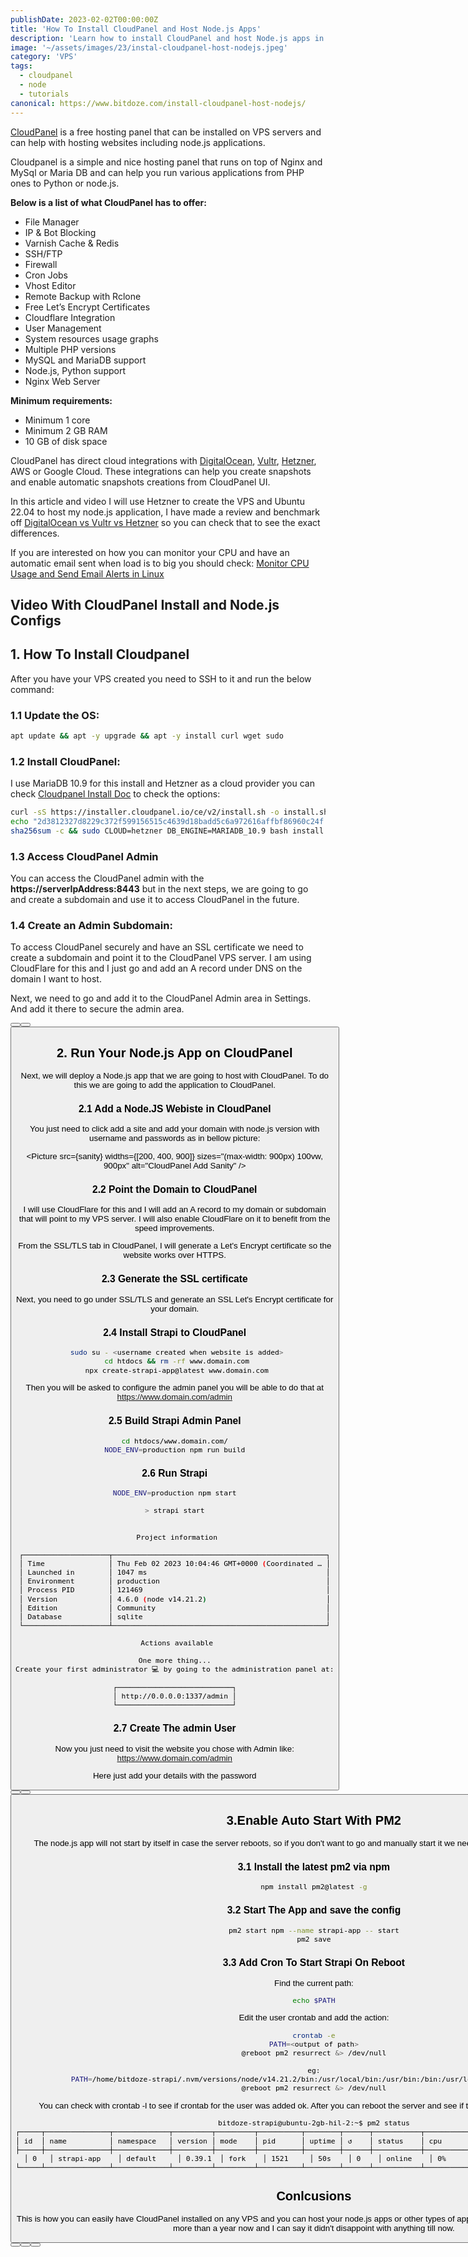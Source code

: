 ```yaml
---
publishDate: 2023-02-02T00:00:00Z
title: 'How To Install CloudPanel and Host Node.js Apps'
description: 'Learn how to install CloudPanel and host Node.js apps in minutes! Follow our easy step-by-step guide for a quick set up with no coding experience required.'
image: '~/assets/images/23/instal-cloudpanel-host-nodejs.jpeg'
category: 'VPS'
tags:
  - cloudpanel
  - node
  - tutorials
canonical: https://www.bitdoze.com/install-cloudpanel-host-nodejs/
---
```



[CloudPanel](https://www.cloudpanel.io/) is a free hosting panel that can be installed on VPS servers and can help with hosting websites including node.js applications.

Cloudpanel is a simple and nice hosting panel that runs on top of Nginx and MySql or Maria DB and can help you run various applications from PHP ones to Python or node.js.

**Below is a list of what CloudPanel has to offer:**

- File Manager
- IP & Bot Blocking
- Varnish Cache & Redis
- SSH/FTP
- Firewall
- Cron Jobs
- Vhost Editor
- Remote Backup with Rclone
- Free Let’s Encrypt Certificates
- Cloudflare Integration
- User Management
- System resources usage graphs
- Multiple PHP versions
- MySQL and MariaDB support
- Node.js, Python support
- Nginx Web Server

**Minimum requirements:**

- Minimum 1 core
- Minimum 2 GB RAM
- 10 GB of disk space

CloudPanel has direct cloud integrations with [DigitalOcean](https://go.bitdoze.com/do), [Vultr](https://go.bitdoze.com/vultr), [Hetzner](https://go.bitdoze.com/hetzner), AWS or Google Cloud. These integrations can help you create snapshots and enable automatic snapshots creations from CloudPanel UI.

In this article and video I will use Hetzner to create the VPS and Ubuntu 22.04 to host my node.js application, I have made a review and benchmark off [DigitalOcean vs Vultr vs Hetzner](https://www.wpdoze.com/digitalocean-vs-vultr-vs-hetzner/) so you can check that to see the exact differences.

If you are interested on how you can monitor your CPU and have an automatic email sent when load is to big you should check: [Monitor CPU Usage and Send Email Alerts in Linux](https://www.bitdoze.com/monitor-cpu-usage-and-send-email-alerts-in-linux/)

## Video With CloudPanel Install and Node.js Configs

<YouTubeEmbed url="https://www.youtube.com/embed/5KndMFz-VKQ" label="How To Install CloudPanel and Host Node.js Apps" />

## 1. How To Install Cloudpanel

After you have your VPS created you need to SSH to it and run the below command:

### 1.1 Update the OS:

```bash
apt update && apt -y upgrade && apt -y install curl wget sudo
```

### 1.2 Install CloudPanel:

I use MariaDB 10.9 for this install and Hetzner as a cloud provider you can check [Cloudpanel Install Doc](https://www.cloudpanel.io/docs/v2/getting-started/hetzner-cloud/installation/installer/) to check the options:

```bash
curl -sS https://installer.cloudpanel.io/ce/v2/install.sh -o install.sh; \
echo "2d3812327d8229c372f599156515c4639d18badd5c6a972616affbf86960c24f  install.sh" | \
sha256sum -c && sudo CLOUD=hetzner DB_ENGINE=MARIADB_10.9 bash install.sh
```

### 1.3 Access CloudPanel Admin

You can access the CloudPanel admin with the **https://serverIpAddress:8443** but in the next steps, we are going to go and create a subdomain and use it to access CloudPanel in the future.

### 1.4 Create an Admin Subdomain:

To access CloudPanel securely and have an SSL certificate we need to create a subdomain and point it to the CloudPanel VPS server. I am using CloudFlare for this and I just go and add an A record under DNS on the domain I want to host.

Next, we need to go and add it to the CloudPanel Admin area in Settings. And add it there to secure the admin area.

<Button link="https://go.bitdoze.com/do" text="DigitalOcean $100 Free" />
<Button link="https://go.bitdoze.com/vultr" text="Vultr $100 Free" />
<Button link="https://go.bitdoze.com/hetzner" text="Hetzner €⁠20 Free" />

## 2. Run Your Node.js App on CloudPanel

Next, we will deploy a Node.js app that we are going to host with CloudPanel. To do this we are going to add the application to CloudPanel.

### 2.1 Add a Node.JS Webiste in CloudPanel

You just need to click add a site and add your domain with node.js version with username and passwords as in bellow picture:

<Picture src={sanity} widths={[200, 400, 900]} sizes="(max-width: 900px) 100vw, 900px" alt="CloudPanel Add Sanity" />

### 2.2 Point the Domain to CloudPanel

I will use CloudFlare for this and I will add an A record to my domain or subdomain that will point to my VPS server. I will also enable CloudFlare on it to benefit from the speed improvements.

From the SSL/TLS tab in CloudPanel, I will generate a Let's Encrypt certificate so the website works over HTTPS.

### 2.3 Generate the SSL certificate

Next, you need to go under SSL/TLS and generate an SSL Let's Encrypt certificate for your domain.

### 2.4 Install Strapi to CloudPanel

```bash
 sudo su - <username created when website is added>
 cd htdocs && rm -rf www.domain.com
 npx create-strapi-app@latest www.domain.com
```

Then you will be asked to configure the admin panel you will be able to do that at https://www.domain.com/admin

### 2.5 Build Strapi Admin Panel

```bash
cd htdocs/www.domain.com/
NODE_ENV=production npm run build
```

### 2.6 Run Strapi

```bash
NODE_ENV=production npm start

> strapi start


 Project information

┌────────────────────┬──────────────────────────────────────────────────┐
│ Time               │ Thu Feb 02 2023 10:04:46 GMT+0000 (Coordinated … │
│ Launched in        │ 1047 ms                                          │
│ Environment        │ production                                       │
│ Process PID        │ 121469                                           │
│ Version            │ 4.6.0 (node v14.21.2)                            │
│ Edition            │ Community                                        │
│ Database           │ sqlite                                           │
└────────────────────┴──────────────────────────────────────────────────┘

 Actions available

One more thing...
Create your first administrator 💻 by going to the administration panel at:

┌───────────────────────────┐
│ http://0.0.0.0:1337/admin │
└───────────────────────────┘

```

### 2.7 Create The admin User

Now you just need to visit the website you chose with Admin like: https://www.domain.com/admin

Here just add your details with the password

<Button link="https://go.bitdoze.com/do" text="DigitalOcean $100 Free" />
<Button link="https://go.bitdoze.com/vultr" text="Vultr $100 Free" />
<Button link="https://go.bitdoze.com/hetzner" text="Hetzner €⁠20 Free" />

## 3.Enable Auto Start With PM2

The node.js app will not start by itself in case the server reboots, so if you don't want to go and manually start it we need to enable pm2 to auto-restart it.

### 3.1 Install the latest pm2 via npm

```bash
npm install pm2@latest -g
```

### 3.2 Start The App and save the config

```bash
pm2 start npm --name strapi-app -- start
pm2 save
```

### 3.3 Add Cron To Start Strapi On Reboot

Find the current path:

```bash
echo $PATH
```

Edit the user crontab and add the action:

```bash
crontab -e
PATH=<output of path>
@reboot pm2 resurrect &> /dev/null

eg:
PATH=/home/bitdoze-strapi/.nvm/versions/node/v14.21.2/bin:/usr/local/bin:/usr/bin:/bin:/usr/local/games:/usr/games
@reboot pm2 resurrect &> /dev/null
```

You can check with crontab -l to see if crontab for the user was added ok.
After you can reboot the server and see if the process is up with pm2 status

```bash
bitdoze-strapi@ubuntu-2gb-hil-2:~$ pm2 status
┌─────┬───────────────┬─────────────┬─────────┬─────────┬──────────┬────────┬──────┬───────────┬──────────┬──────────┬──────────┬──────────┐
│ id  │ name          │ namespace   │ version │ mode    │ pid      │ uptime │ ↺    │ status    │ cpu      │ mem      │ user     │ watching │
├─────┼───────────────┼─────────────┼─────────┼─────────┼──────────┼────────┼──────┼───────────┼──────────┼──────────┼──────────┼──────────┤
│ 0   │ strapi-app    │ default     │ 0.39.1  │ fork    │ 1521     │ 50s    │ 0    │ online    │ 0%       │ 56.7mb   │ bit… │ disabled │
└─────┴───────────────┴─────────────┴─────────┴─────────┴──────────┴────────┴──────┴───────────┴──────────┴──────────┴──────────┴──────────┘
```

## Conlcusions

This is how you can easily have CloudPanel installed on any VPS and you can host your node.js apps or other types of apps you want. I am using CloudPanel for more than a year now and I can say it didn't disappoint with anything till now.

<Button link="https://go.bitdoze.com/do" text="DigitalOcean $100 Free" />
<Button link="https://go.bitdoze.com/vultr" text="Vultr $100 Free" />
<Button link="https://go.bitdoze.com/hetzner" text="Hetzner €⁠20 Free" />
